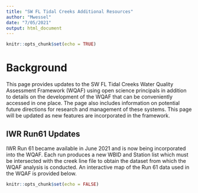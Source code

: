 ```yaml
---
title: "SW FL Tidal Creeks Additional Resources"
author: "Mwessel"
date: "7/05/2021"
output: html_document
---
```


```r
knitr::opts_chunk$set(echo = TRUE)
```

# Background
This page  provides  updates to the SW FL Tidal Creeks Water Quality Assessment Framework (WQAF) using  open science principals in addition to  details on the development of the WQAF that can be conveniently accessed in one place. The page also includes information on potential future directions for research and management of these systems. This page will be updated as new features are incorporated in the framework.


## IWR Run61 Updates

IWR Run 61 became available in June 2021 and is now being incorporated into the WQAF. Each run produces a new WBID and Station list which must be intersected with the creek line file to obtain the dataset from which the WQAF analysis is conducted.  An interactive map of the Run 61 data used in the WQAF is provided below.   

```r
knitr::opts_chunk$set(echo = FALSE)




```






